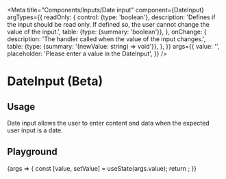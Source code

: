 
<Meta
  title="Components/Inputs/Date input"
  component={DateInput}
  argTypes={{
    readOnly: {
      control: {type: 'boolean'},
      description:
        'Defines if the input should be read only. If defined so, the user cannot change the value of the input.',
      table: {type: {summary: 'boolean'}},
    },
    onChange: {
      description: 'The handler called when the value of the input changes.',
      table: {type: {summary: '(newValue: string) => void'}},
    },
  }}
  args={{
    value: '',
    placeholder: 'Please enter a value in the DateInput',
  }}
/>

# DateInput (Beta)

## Usage

Date input allows the user to enter content and data when the expected user input is a date.


## Playground

<Canvas>
  <Story name="Standard">
    {args => {
      const [value, setValue] = useState(args.value);
      return <DateInput {...args} value={value} onChange={setValue} />;
    }}
  </Story>
</Canvas>

<ArgsTable story="Standard" />
